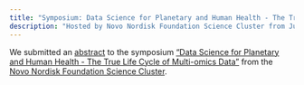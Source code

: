 ```yaml
---
title: "Symposium: Data Science for Planetary and Human Health - The True Life Cycle of Multi-omics Data"
description: "Hosted by Novo Nordisk Foundation Science Cluster from June 10-12, 2024 in Copenhagen, Denmark."
---
```


We submitted an [abstract](abstract.qmd) to the symposium ["Data Science
for Planetary and Human Health - The True Life Cycle of Multi-omics
Data"](https://sciencecluster.dk/event/cross-cluster-collaboration-data-science-for-planetary-and-human-health/)
from the [Novo Nordisk Foundation Science
Cluster](https://sciencecluster.dk/).
